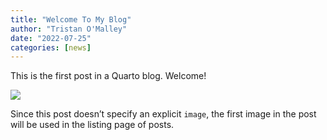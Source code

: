 ```yaml
---
title: "Welcome To My Blog"
author: "Tristan O'Malley"
date: "2022-07-25"
categories: [news]
---
```


This is the first post in a Quarto blog. Welcome!

![](thumbnail.jpg)

Since this post doesn't specify an explicit `image`, the first image in the post will be used in the listing page of posts.
